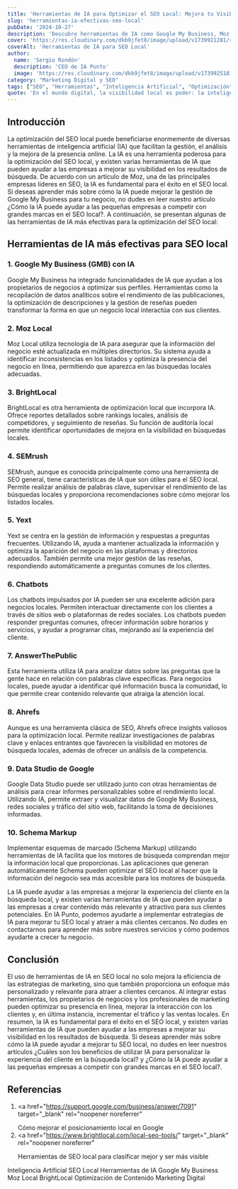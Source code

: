```yaml
---
title: 'Herramientas de IA para Optimizar el SEO Local: Mejora tu Visibilidad y Atrae Clientes Cercanos'
slug: 'herramientas-ia-efectivas-seo-local'
pubDate: '2024-10-27'
description: 'Descubre herramientas de IA como Google My Business, Moz Local y BrightLocal para optimizar tu SEO local, aumentar la visibilidad y atraer clientes cercanos.'
cover: 'https://res.cloudinary.com/dkb9jfet8/image/upload/v1739921281/realista_ztiyxc.jpg'
coverAlt: 'Herramientas de IA para SEO Local'
author:
  name: 'Sergio Rondón'
  description: 'CEO de IA Punto'
  image: 'https://res.cloudinary.com/dkb9jfet8/image/upload/v1739925181/sergio_gdcaeh.png'
category: "Marketing Digital y SEO"
tags: ["SEO", "Herramientas", "Inteligencia Artificial", "Optimización", "Marketing Digital"]
quote: 'En el mundo digital, la visibilidad local es poder: la inteligencia artificial convierte cada búsqueda en una oportunidad para conectar y crecer.'
---
```


<h2 id="introduccion">Introducción</h2>

La optimización del SEO local puede beneficiarse enormemente de diversas herramientas de inteligencia artificial (IA) que facilitan la gestión, el análisis y la mejora de la presencia online.
La IA es una herramienta poderosa para la optimización del SEO local, y existen varias herramientas de IA que pueden ayudar a las empresas a mejorar su visibilidad en los resultados de búsqueda. De acuerdo con un artículo de Moz, una de las principales empresas líderes en SEO, la IA es fundamental para el éxito en el SEO local. Si deseas aprender más sobre cómo la IA puede mejorar la gestión de Google My Business para tu negocio, no dudes en leer nuestro artículo ¿Cómo la IA puede ayudar a las pequeñas empresas a competir con grandes marcas en el SEO local?.
A continuación, se presentan algunas de las herramientas de IA más efectivas para la optimización del SEO local:

<h2 id="herramientas-ia-seo-local">
  Herramientas de IA más efectivas para SEO local
</h2>

<h3 id="google-my-business">1. Google My Business (GMB) con IA</h3>
<p>
  Google My Business ha integrado funcionalidades de IA que ayudan a los
  propietarios de negocios a optimizar sus perfiles. Herramientas como la
  recopilación de datos analíticos sobre el rendimiento de las publicaciones, la
  optimización de descripciones y la gestión de reseñas pueden transformar la
  forma en que un negocio local interactúa con sus clientes.
</p>

<h3 id="moz-local">2. Moz Local</h3>
<p>
  Moz Local utiliza tecnología de IA para asegurar que la información del
  negocio esté actualizada en múltiples directorios. Su sistema ayuda a
  identificar inconsistencias en los listados y optimiza la presencia del
  negocio en línea, permitiendo que aparezca en las búsquedas locales adecuadas.
</p>

<h3 id="brightlocal">3. BrightLocal</h3>
<p>
  BrightLocal es otra herramienta de optimización local que incorpora IA. Ofrece
  reportes detallados sobre rankings locales, análisis de competidores, y
  seguimiento de reseñas. Su función de auditoría local permite identificar
  oportunidades de mejora en la visibilidad en búsquedas locales.
</p>

<h3 id="semrush">4. SEMrush</h3>
<p>
  SEMrush, aunque es conocida principalmente como una herramienta de SEO
  general, tiene características de IA que son útiles para el SEO local. Permite
  realizar análisis de palabras clave, supervisar el rendimiento de las
  búsquedas locales y proporciona recomendaciones sobre cómo mejorar los
  listados locales.
</p>

<h3 id="yext">5. Yext</h3>
<p>
  Yext se centra en la gestión de información y respuestas a preguntas
  frecuentes. Utilizando IA, ayuda a mantener actualizada la información y
  optimiza la aparición del negocio en las plataformas y directorios adecuados.
  También permite una mejor gestión de las reseñas, respondiendo automáticamente
  a preguntas comunes de los clientes.
</p>

<h3 id="chatbots">6. Chatbots</h3>
<p>
  Los chatbots impulsados por IA pueden ser una excelente adición para negocios
  locales. Permiten interactuar directamente con los clientes a través de sitios
  web o plataformas de redes sociales. Los chatbots pueden responder preguntas
  comunes, ofrecer información sobre horarios y servicios, y ayudar a programar
  citas, mejorando así la experiencia del cliente.
</p>

<h3 id="answerthepublic">7. AnswerThePublic</h3>
<p>
  Esta herramienta utiliza IA para analizar datos sobre las preguntas que la
  gente hace en relación con palabras clave específicas. Para negocios locales,
  puede ayudar a identificar qué información busca la comunidad, lo que permite
  crear contenido relevante que atraiga la atención local.
</p>

<h3 id="ahrefs">8. Ahrefs</h3>
<p>
  Aunque es una herramienta clásica de SEO, Ahrefs ofrece insights valiosos para
  la optimización local. Permite realizar investigaciones de palabras clave y
  enlaces entrantes que favorecen la visibilidad en motores de búsqueda locales,
  además de ofrecer un análisis de la competencia.
</p>

<h3 id="data-studio">9. Data Studio de Google</h3>
<p>
  Google Data Studio puede ser utilizado junto con otras herramientas de
  análisis para crear informes personalizables sobre el rendimiento local.
  Utilizando IA, permite extraer y visualizar datos de Google My Business, redes
  sociales y tráfico del sitio web, facilitando la toma de decisiones
  informadas.
</p>

<h3 id="schema-markup">10. Schema Markup</h3>
<p>
  Implementar esquemas de marcado (Schema Markup) utilizando herramientas de IA
  facilita que los motores de búsqueda comprendan mejor la información local que
  proporcionas. Las aplicaciones que generan automáticamente Schema pueden
  optimizar el SEO local al hacer que la información del negocio sea más
  accesible para los motores de búsqueda.
</p>

<p>
  La IA puede ayudar a las empresas a mejorar la experiencia del cliente en la
  búsqueda local, y existen varias herramientas de IA que pueden ayudar a las
  empresas a crear contenido más relevante y atractivo para sus clientes
  potenciales. En IA Punto, podemos ayudarte a implementar estrategias de IA
  para mejorar tu SEO local y atraer a más clientes cercanos. No dudes en
  contactarnos para aprender más sobre nuestros servicios y cómo podemos
  ayudarte a crecer tu negocio.
</p>

<h2 id="conclusion">Conclusión</h2>

El uso de herramientas de IA en SEO local no solo mejora la eficiencia de las estrategias de marketing, sino que también proporciona un enfoque más personalizado y relevante para atraer a clientes cercanos. Al integrar estas herramientas, los propietarios de negocios y los profesionales de marketing pueden optimizar su presencia en línea, mejorar la interacción con los clientes y, en última instancia, incrementar el tráfico y las ventas locales.
En resumen, la IA es fundamental para el éxito en el SEO local, y existen varias herramientas de IA que pueden ayudar a las empresas a mejorar su visibilidad en los resultados de búsqueda. Si deseas aprender más sobre cómo la IA puede ayudar a mejorar tu SEO local, no dudes en leer nuestros artículos ¿Cuáles son los beneficios de utilizar IA para personalizar la experiencia del cliente en la búsqueda local? y ¿Cómo la IA puede ayudar a las pequeñas empresas a competir con grandes marcas en el SEO local?.

<h2 id="referencias">Referencias</h2>

1. <a
     href="https://support.google.com/business/answer/7091"
     target="_blank"
     rel="noopener noreferrer"
   >
     Cómo mejorar el posicionamiento local en Google
   </a>
2. <a
     href="https://www.brightlocal.com/local-seo-tools/"
     target="_blank"
     rel="noopener noreferrer"
   >
     Herramientas de SEO local para clasificar mejor y ser más visible
   </a>

<div class="flex flex-wrap gap-2 mt-8">
  <span class="inline-block px-3 py-1 bg-primary-100 text-primary-700 text-xs font-semibold rounded-full shadow-sm">
    Inteligencia Artificial
  </span>
  <span class="inline-block px-3 py-1 bg-primary-100 text-primary-700 text-xs font-semibold rounded-full shadow-sm">
    SEO Local
  </span>
  <span class="inline-block px-3 py-1 bg-primary-100 text-primary-700 text-xs font-semibold rounded-full shadow-sm">
    Herramientas de IA
  </span>
  <span class="inline-block px-3 py-1 bg-primary-100 text-primary-700 text-xs font-semibold rounded-full shadow-sm">
    Google My Business
  </span>
  <span class="inline-block px-3 py-1 bg-primary-100 text-primary-700 text-xs font-semibold rounded-full shadow-sm">
    Moz Local
  </span>
  <span class="inline-block px-3 py-1 bg-primary-100 text-primary-700 text-xs font-semibold rounded-full shadow-sm">
    BrightLocal
  </span>
  <span class="inline-block px-3 py-1 bg-primary-100 text-primary-700 text-xs font-semibold rounded-full shadow-sm">
    Optimización de Contenido
  </span>
  <span class="inline-block px-3 py-1 bg-primary-100 text-primary-700 text-xs font-semibold rounded-full shadow-sm">
    Marketing Digital
  </span>
</div>
